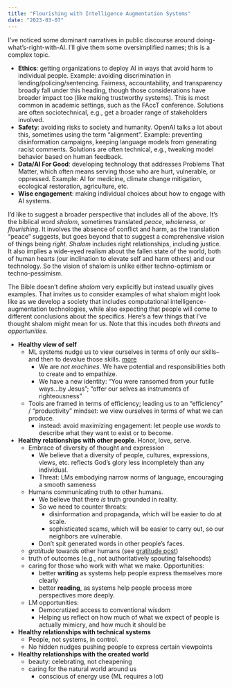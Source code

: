 ```yaml
---
title: "Flourishing with Intelligence Augmentation Systems"
date: "2023-03-07"
---
```


I've noticed some dominant narratives in public discourse around doing-what's-right-with-AI. I'll give them some oversimplified names; this is a complex topic.

- **Ethics**: getting organizations to deploy AI in ways that avoid harm to individual people. Example: avoiding discrimination in lending/policing/sentencing. Fairness, accountability, and transparency broadly fall under this heading, though those considerations have broader impact too (like making trustworthy systems). This is most common in academic settings, such as the FAccT conference. Solutions are often sociotechnical, e.g., get a broader range of stakeholders involved.
- **Safety**: avoiding risks to society and humanity. OpenAI talks a lot about this, sometimes using the term "alignment". Example: preventing disinformation campaigns, keeping language models from generating racist comments. Solutions are often technical, e.g., tweaking model behavior based on human feedback.
- **Data/AI For Good**: developing technology that addresses Problems That Matter, which often means serving those who are hurt, vulnerable, or oppressed. Example: AI for medicine, climate change mitigation, ecological restoration, agriculture, etc.
- **Wise engagement**: making individual choices about how to engage with AI systems. 

I'd like to suggest a broader perspective that includes all of the above. It's the biblical word *shalom*, sometimes translated *peace*, *wholeness*, or *flourishing*. It involves the absence of conflict and harm, as the translation "peace" suggests, but goes beyond that to suggest a comprehensive vision of things being *right*. *Shalom* includes right relationships, including justice. It also implies a wide-eyed realism about the fallen state of the world, both of human hearts (our inclination to elevate self and harm others) and our technology. So the vision of shalom is unlike either techno-optimism or techno-pessimism.

The Bible doesn't define *shalom* very explicitly but instead usually gives examples. That invites us to consider examples of what shalom might look like as we develop a society that includes computational intelligence-augmentation technologies, while also expecting that people will come to different conclusions about the specifics. Here's a few things that I've thought shalom might mean for us. Note that this incudes both *threats* and *opportunities*.


- **Healthy view of self**
  - ML systems nudge us to view ourselves in terms of only our skills--and then to devalue those skills. [more](../major-in-human/index.qmd)
    - We are *not machines*. We have potential and responsibilities both to create and to empathize.
    - We have a new identity: "You were ransomed from your futile ways...by Jesus"; "offer our selves as instruments of righteousness"
  - Tools are framed in terms of efficiency; leading us to an "efficiency" / "productivity" mindset: we view ourselves in terms of what we can produce.
    - instead: avoid maximizing engagement: let people use *words* to describe what they want to exist or to become.
- **Healthy relationships with other people**. Honor, love, serve.
  - Embrace of diversity of thought and expression
    - We believe that a diversity of people, cultures, expressions, views, etc. reflects God's glory less incompletely than any individual.
    - Threat: LMs embodying narrow norms of language, encouraging a smooth sameness
  - Humans communicating truth to other humans.
    - We believe that there *is* truth grounded in reality.
    - So we need to counter threats:
      - disinformation and propaganda, which will be easier to do at scale.
      - sophisticated scams, which will be easier to carry out, so our neighbors are vulnerable.
    - Don't spit generated words in other people's faces.
  - *gratitude* towards other humans (see [gratitude post](../ml-gratitude/index.qmd))
  - truth of outcomes (e.g., not authoritatively spouting falsehoods)
  - caring for those who work with what we make. Opportunities:
    - better **writing** as systems help people express themselves more clearly
    - better **reading**, as systems help people process more perspectives more deeply.
  - LM opportunities:
    - Democratized access to conventional wisdom
    - Helping us reflect on how much of what we expect of people is actually mimicry, and how much it should be
- **Healthy relationships with technical systems**
  - People, not systems, in control.
  - No hidden nudges pushing people to express certain viewpoints
- **Healthy relationships with the created world**
  - beauty: celebrating, not cheapening
  - caring for the natural world around us
    - conscious of energy use (ML requires a lot)

